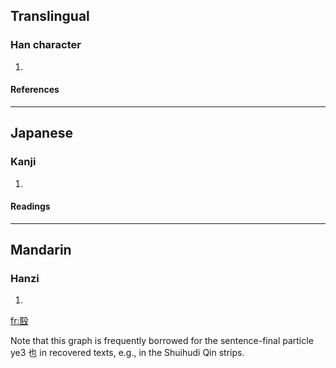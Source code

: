==Translingual==
===Han character===
{{Han char|rn=79|rad=殳|as=07|sn=11|four=|canj=尸大竹弓水 (SKHNE), X尸大竹弓 (XSKHN)}}
# {{defn|Han|sort=殳07}}
====References====
{{Han ref|kx=0585.070|dkj=16634|dj=0978.010|hdz=32159.090|uh=6BB9|ud=27577}}

----
==Japanese==
===Kanji===
{{ja-kanji|grade=|rs=殳07}}
# {{defn|Japanese}} 
====Readings====
{{ja-readings|on=[[えい]] (ei)|kun=[[うちあたるこえ]] (uchiatarukoe), [[みにくいすがた]] (minikuisugata)}}

----
==Mandarin==
===Hanzi===
{{cmn-hanzi|pin=[[yì]] ([[yi4]])|wg=i<sup>4</sup>}}
# {{defn|Mandarin}}

[[fr:殹]]

Note that this graph is frequently borrowed for the sentence-final particle ye3 也 in recovered texts, e.g., in the Shuihudi Qin strips.